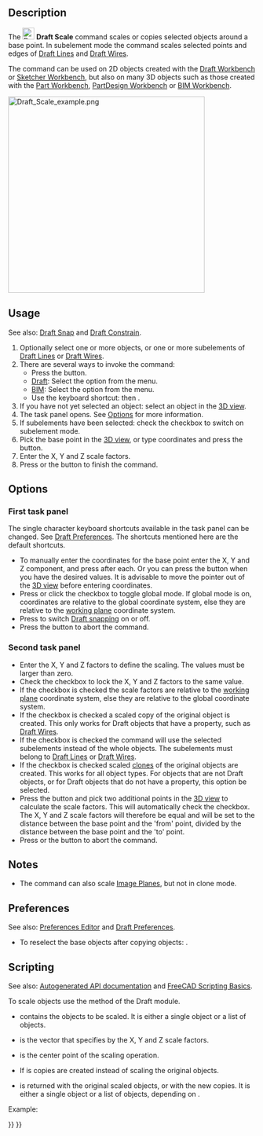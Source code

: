 <languages/>

{{Docnav
|[[Draft_Rotate|Rotate]]
|[[Draft_Mirror|Mirror]]
|[[Draft_Workbench|Draft]]
|IconL=Draft_Rotate.svg
|IconR=Draft_Mirror.svg
|IconC=Workbench_Draft.svg
}}

{{GuiCommand
|Name=Draft Scale
|MenuLocation=Modification → Scale<br>Modify → Scale
|Workbenches=[[Draft_Workbench|Draft]], [[BIM_Workbench|BIM]]
|Shortcut={{KEY|S}} {{KEY|C}}
|SeeAlso=[[Draft_SubelementHighlight|Draft SubelementHighlight]], [[Draft_Clone|Draft Clone]]
}}

==Description==

The [[Image:Draft_Scale.svg|24px]] '''Draft Scale''' command scales or copies selected objects around a base point. In subelement mode the command scales selected points and edges of [[Draft_Line|Draft Lines]] and [[Draft_Wire|Draft Wires]].

The command can be used on 2D objects created with the [[Draft_Workbench|Draft Workbench]] or [[Sketcher_Workbench|Sketcher Workbench]], but also on many 3D objects such as those created with the [[Part_Workbench|Part Workbench]], [[PartDesign_Workbench|PartDesign Workbench]] or [[BIM_Workbench|BIM Workbench]].

[[Image:Draft_Scale_example.png|400px]]
{{Caption|Scaling an object around a base point}}

==Usage==

See also: [[Draft_Snap|Draft Snap]] and [[Draft_Constrain|Draft Constrain]].

# Optionally select one or more objects, or one or more subelements of [[Draft_Line|Draft Lines]] or [[Draft_Wire|Draft Wires]].
# There are several ways to invoke the command:
#* Press the {{Button|[[Image:Draft_Scale.svg|16px]] [[Draft_Scale|Scale]]}} button.
#* [[Draft_Workbench|Draft]]: Select the {{MenuCommand|Modification → [[Image:Draft_Scale.svg|16px]] Scale}} option from the menu.
#* [[BIM_Workbench|BIM]]: Select the {{MenuCommand|Modify → [[Image:Draft_Scale.svg|16px]] Scale}} option from the menu.
#* Use the keyboard shortcut: {{KEY|S}} then {{KEY|C}}.
# If you have not yet selected an object: select an object in the [[3D_view|3D view]].
# The {{MenuCommand|Scale}} task panel opens. See [[#Options|Options]] for more information.
# If subelements have been selected: check the {{MenuCommand|Modify subelements}} checkbox to switch on subelement mode.
# Pick the base point in the [[3D_view|3D view]], or type coordinates and press the {{Button|[[Image:Draft_AddPoint.svg|16px]] Enter point}} button.
# Enter the X, Y and Z scale factors.
# Press {{KEY|Enter}} or the {{Button|OK}} button to finish the command.

==Options==

===First task panel===

The single character keyboard shortcuts available in the task panel can be changed. See [[Draft_Preferences|Draft Preferences]]. The shortcuts mentioned here are the default shortcuts.

* To manually enter the coordinates for the base point enter the X, Y and Z component, and press {{KEY|Enter}} after each. Or you can press the {{Button|[[Image:Draft_AddPoint.svg|16px]] Enter point}} button when you have the desired values. It is advisable to move the pointer out of the [[3D_view|3D view]] before entering coordinates.
* Press {{KEY|G}} or click the {{MenuCommand|Global}} checkbox to toggle global mode. If global mode is on, coordinates are relative to the global coordinate system, else they are relative to the [[Draft_SelectPlane|working plane]] coordinate system.
* Press {{KEY|S}} to switch [[Draft_Snap|Draft snapping]] on or off.
* Press the {{Button|Close}} button to abort the command.

===Second task panel===

* Enter the X, Y and Z factors to define the scaling. The values must be larger than zero.
* Check the {{MenuCommand|Uniform scaling}} checkbox to lock the X, Y and Z factors to the same value.
* If the {{MenuCommand|Working plane orientation}} checkbox is checked the scale factors are relative to the [[Draft_SelectPlane|working plane]] coordinate system, else they are relative to the global coordinate system.
* If the {{MenuCommand|Copy}} checkbox is checked a scaled copy of the original object is created. This only works for Draft objects that have a {{PropertyData|Points}} property, such as [[Draft_Wire|Draft Wires]].
* If the {{MenuCommand|Modify subelements}} checkbox is checked the command will use the selected subelements instead of the whole objects. The subelements must belong to [[Draft_Line|Draft Lines]] or [[Draft_Wire|Draft Wires]].
* If the {{MenuCommand|Create a clone}} checkbox is checked scaled [[Draft_Clone|clones]] of the original objects are created. This works for all object types. For objects that are not Draft objects, or for Draft objects that do not have a {{PropertyData|Points}} property, this option {{Emphasis|must}} be selected.
* Press the {{Button|Pick from/to points}} button and pick two additional points in the [[3D_view|3D view]] to calculate the scale factors. This will automatically check the {{MenuCommand|Uniform scaling}} checkbox. The X, Y and Z scale factors will therefore be equal and will be set to the distance between the base point and the 'from' point, divided by the distance between the base point and the 'to' point.
* Press {{KEY|Esc}} or the {{Button|Cancel}} button to abort the command.

==Notes==

* The command can also scale [[Image_CreateImagePlane|Image Planes]], but not in clone mode.

==Preferences==

See also: [[Preferences_Editor|Preferences Editor]] and [[Draft_Preferences|Draft Preferences]].

* To reselect the base objects after copying objects: {{MenuCommand|Edit → Preferences... → Draft → General → Select base objects after copying}}.

==Scripting==

See also: [https://freecad.github.io/SourceDoc/ Autogenerated API documentation] and [[FreeCAD Scripting Basics|FreeCAD Scripting Basics]].

To scale objects use the {{incode|scale}} method of the Draft module.

{{Code|code=
scaled_list = scale(objectslist, scale=Vector(1,1,1), center=Vector(0,0,0), copy=False)
}}

* {{incode|objectslist}} contains the objects to be scaled. It is either a single object or a list of objects.
* {{incode|scale}} is the vector that specifies by the X, Y and Z scale factors.
* {{incode|center}} is the center point of the scaling operation.
* If {{incode|copy}} is {{incode|True}} copies are created instead of scaling the original objects.
* {{incode|scaled_list}} is returned with the original scaled objects, or with the new copies. It is either a single object or a list of objects, depending on {{incode|objectslist}}.

Example:

{{Code|code=
import FreeCAD as App
import Draft

doc = App.newDocument()

pts = [App.Vector(0, 0, 0), App.Vector(500, 500, 0), App.Vector(600, 0, 0)]
wire1 = Draft.make_wire(pts, closed=True)
doc.recompute()

scale1 = App.Vector(2.3, 0.75, 0)
wire2 = Draft.scale(wire1, scale1, copy=True)
doc.recompute()

scale2 = App.Vector(-2, -1.5, 0)
wires = Draft.scale([wire1, wire2], scale2, copy=True)
doc.recompute()
}}


{{Docnav
|[[Draft_Rotate|Rotate]]
|[[Draft_Mirror|Mirror]]
|[[Draft_Workbench|Draft]]
|IconL=Draft_Rotate.svg
|IconR=Draft_Mirror.svg
|IconC=Workbench_Draft.svg
}}

{{Draft Tools navi{{#translation:}}}}
{{Userdocnavi{{#translation:}}}}
